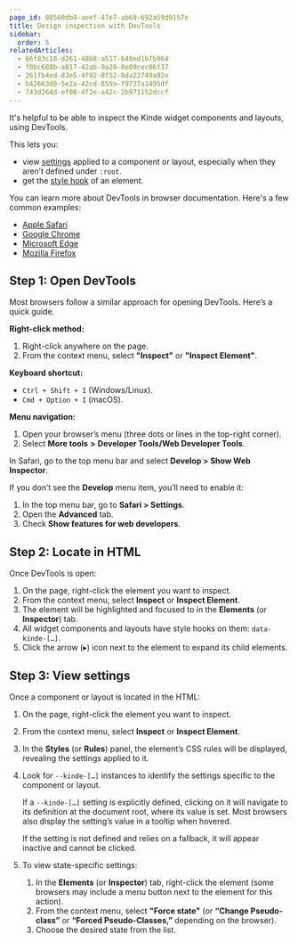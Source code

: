 ```yaml
---
page_id: 80560db4-aeef-47e7-ab68-692a59d9157e
title: Design inspection with DevTools
sidebar:
  order: 5
relatedArticles:
  - 66f83c18-d261-48b8-a517-648ed1b7b064
  - f0bc688b-a817-42ab-9a20-8e09cec06f37
  - 261fb4ed-83e5-4f92-8f52-8da22749a92e
  - b42663d8-5e2a-42cd-859a-f9737a1495df
  - 743d264d-ef08-4f2e-a42c-2b971152dccf
---
```


It's helpful to be able to inspect the Kinde widget components and layouts, using DevTools.

This lets you:

- view [settings](/design/customize-with-code/design-with-css/) applied to a component or layout, especially when they aren’t defined under `:root`.
- get the [style hook](/design/customize-with-code/design-with-style-hooks/) of an element.

You can learn more about DevTools in browser documentation. Here's a few common examples:

- [Apple Safari](https://developer.apple.com/documentation/safari-developer-tools)
- [Google Chrome](https://developer.chrome.com/docs/devtools?hl=en)
- [Microsoft Edge](https://learn.microsoft.com/en-us/microsoft-edge/devtools-guide-chromium/landing/)
- [Mozilla Firefox](https://firefox-source-docs.mozilla.org/devtools-user/)

## Step 1: Open DevTools

Most browsers follow a similar approach for opening DevTools. Here’s a quick guide.

**Right-click method:**

1. Right-click anywhere on the page.
2. From the context menu, select **"Inspect"** or **"Inspect Element"**.

**Keyboard shortcut:**

- `Ctrl + Shift + I` (Windows/Linux).
- `Cmd + Option + I` (macOS).

**Menu navigation:**

1. Open your browser’s menu (three dots or lines in the top-right corner).
2. Select **More tools** **>** **Developer Tools/Web Developer Tools**.

In Safari, go to the top menu bar and select **Develop > Show Web Inspector**.

If you don’t see the **Develop** menu item, you’ll need to enable it:

1. In the top menu bar, go to **Safari > Settings**.
2. Open the **Advanced** tab.
3. Check **Show features for web developers**.

## Step 2: Locate in HTML

Once DevTools is open:

1. On the page, right-click the element you want to inspect.
2. From the context menu, select **Inspect** or **Inspect Element**.
3. The element will be highlighted and focused to in the **Elements** (or **Inspector**) tab.
4. All widget components and layouts have style hooks on them: `data-kinde-[…]`.
5. Click the arrow (▸) icon next to the element to expand its child elements.

## Step 3: View settings

Once a component or layout is located in the HTML:

1. On the page, right-click the element you want to inspect.
2. From the context menu, select **Inspect** or **Inspect Element**.
3. In the **Styles** (or **Rules**) panel, the element’s CSS rules will be displayed, revealing the settings applied to it.
4. Look for `--kinde-[…]` instances to identify the settings specific to the component or layout.

   If a `--kinde-[…]` setting is explicitly defined, clicking on it will navigate to its definition at the document root, where its value is set. Most browsers also display the setting’s value in a tooltip when hovered.

   If the setting is not defined and relies on a fallback, it will appear inactive and cannot be clicked.

5. To view state-specific settings:
   1. In the **Elements** (or **Inspector**) tab, right-click the element (some browsers may include a menu button next to the element for this action).
   2. From the context menu, select **"Force state"** (or **“Change Pseudo-class”** or **“Forced Pseudo-Classes,”** depending on the browser).
   3. Choose the desired state from the list.
